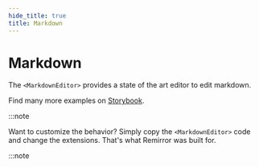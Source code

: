 ```yaml
---
hide_title: true
title: Markdown
---
```



# Markdown

The `<MarkdownEditor>` provides a state of the art editor to edit markdown.

<Example name='markdown' />

Find many more examples on [Storybook](https://remirror.vercel.app/?path=/story/editors-markdown--basic).

:::note

Want to customize the behavior? Simply copy the `<MarkdownEditor>` code and change the extensions. That's what Remirror was built for.

:::note
